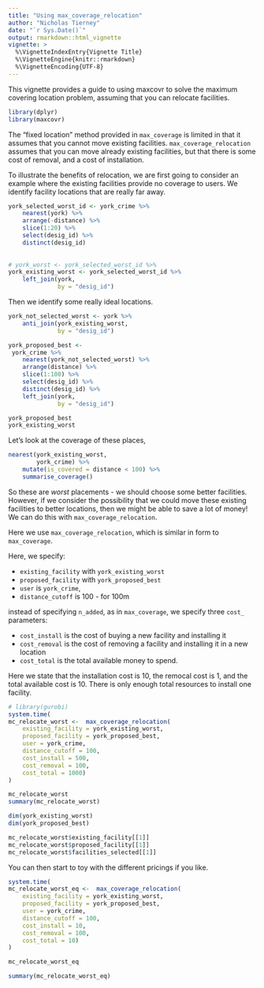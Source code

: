 ```yaml
---
title: "Using max_coverage_relocation"
author: "Nicholas Tierney"
date: "`r Sys.Date()`"
output: rmarkdown::html_vignette
vignette: >
  %\VignetteIndexEntry{Vignette Title}
  %\VignetteEngine{knitr::rmarkdown}
  %\VignetteEncoding{UTF-8}
---
```


This vignette provides a guide to using maxcovr to solve the maximum covering location problem, assuming that you can relocate facilities. 


```r
library(dplyr)
library(maxcovr)
```

The "fixed location" method provided in `max_coverage` is limited in that it assumes that you cannot move existing facilities. `max_coverage_relocation` assumes that you can move already existing facilities, but that there is some cost of removal, and a cost of installation.

To illustrate the benefits of relocation, we are first going to consider an example where the existing facilities provide no coverage to users. We identify facility locations that are really far away.

```r

york_selected_worst_id <- york_crime %>% 
    nearest(york) %>%
    arrange(-distance) %>%
    slice(1:20) %>%
    select(desig_id) %>%
    distinct(desig_id)
    
    
# york_worst <- york_selected_worst_id %>% 
york_existing_worst <- york_selected_worst_id %>% 
    left_join(york,
              by = "desig_id")

```

Then we identify some really ideal locations.

```r

york_not_selected_worst <- york %>%
    anti_join(york_existing_worst,
              by = "desig_id")

york_proposed_best <- 
 york_crime %>%
    nearest(york_not_selected_worst) %>%
    arrange(distance) %>%
    slice(1:100) %>%
    select(desig_id) %>%
    distinct(desig_id) %>%
    left_join(york,
              by = "desig_id")


```

```r

york_proposed_best
york_existing_worst

```

Let's look at the coverage of these places, 

```r
nearest(york_existing_worst,
        york_crime) %>%
    mutate(is_covered = distance < 100) %>%
    summarise_coverage()
```

So these are *worst* placements - we should choose some better facilities. However, if we consider the possibility that we could move these existing facilities to better locations, then we might be able to save a lot of money! We can do this with `max_coverage_relocation`.

Here we use `max_coverage_relocation`, which is similar in form to `max_coverage`.

Here, we specify:

- `existing_facility` with `york_existing_worst`
- `proposed_facility` with `york_proposed_best`
- `user` is `york_crime`,
- `distance_cutoff` is 100 - for 100m

instead of specifying `n_added`, as in `max_coverage`, we specify three `cost_` parameters:

- `cost_install` is the cost of buying a new facility and installing it
- `cost_removal` is the cost of removing a facility and installing it in a new location
- `cost_total` is the total available money to spend.

Here we state that the installation cost is 10, the remocal cost is 1, and the total available cost is 10. There is only enough total resources to install one facility.

```r
# library(gurobi)
system.time(
mc_relocate_worst <-  max_coverage_relocation(
    existing_facility = york_existing_worst,
    proposed_facility = york_proposed_best,
    user = york_crime,
    distance_cutoff = 100,
    cost_install = 500,
    cost_removal = 100,
    cost_total = 1000)
)

mc_relocate_worst
summary(mc_relocate_worst)

dim(york_existing_worst)
dim(york_proposed_best)

mc_relocate_worst$existing_facility[[1]]
mc_relocate_worst$proposed_facility[[1]]
mc_relocate_worst$facilities_selected[[1]]


```


You can then start to toy with the different pricings if you like.


```r

system.time(
mc_relocate_worst_eq <-  max_coverage_relocation(
    existing_facility = york_existing_worst,
    proposed_facility = york_proposed_best,
    user = york_crime,
    distance_cutoff = 100,
    cost_install = 10,
    cost_removal = 100,
    cost_total = 10)
)

mc_relocate_worst_eq

summary(mc_relocate_worst_eq)

```


